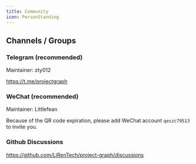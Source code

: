 ```yaml
---
title: Community
icon: PersonStanding
---
```


## Channels / Groups

### Telegram (recommended)

Maintainer: zty012

https://t.me/projectgraph

### WeChat (recommended)

Maintainer: Littlefean

Because of the QR code expiration, please add WeChat account `qeszc79513` to invite you.

### Github Discussions

https://github.com/LiRenTech/project-graph/discussions
